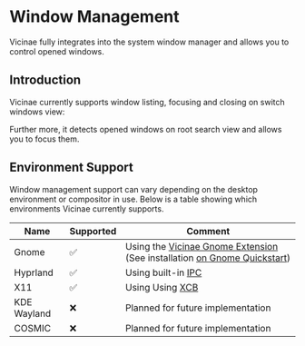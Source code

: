 
# Window Management

Vicinae fully integrates into the system window manager and allows you to control opened windows. 

## Introduction

Vicinae currently supports window listing, focusing and closing on switch windows view:

<ImageZoom src="/vicinae-switch-windows-view.png" />

Further more, it detects opened windows on root search view and allows you to focus them.

<ImageZoom src="/vicinae-active-windows.png" />

## Environment Support

Window management support can vary depending on the desktop environment or compositor in use. Below is a table showing which environments Vicinae currently supports.

| Name | Supported | Comment |
|------|-----------|---------|
| Gnome | ✅ | Using the <a href="https://github.com/dagimg-dot/vicinae-gnome-extension" target="_blank">Vicinae Gnome Extension</a> (See installation [on Gnome Quickstart](/quickstart/gnome#install-the-vicinae-gnome-extension-recommended-but-not-required)) | 
| Hyprland | ✅ | Using built-in <a href="https://wiki.hypr.land/Configuring/Using-hyprctl/" target="_blank">IPC</a> |
| X11 | ✅ | Using Using <a href="https://xcb.freedesktop.org/DevelopersGuide/" target="_blank">XCB</a> |
| KDE Wayland | ❌ | Planned for future implementation |
| COSMIC | ❌ | Planned for future implementation |
